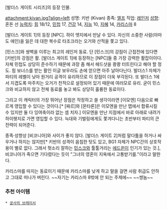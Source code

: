 [발더스 게이트 시리즈]의 등장 인물.

attachment:kivan.jpg?align=left 성명: 키반 (Kivan)
종족: [[엘프]]
직업: [[레인저(던전 앤 드래곤 시리즈)|레인저]]
[[성향]]: 혼돈 선
[[던전 앤 드래곤 시리즈/능력치|능력치]]: [[스트렝스|힘]] 18/12, [[덱스테리티|민첩]] 17, [[컨스티튜션|건강]] 14, [[인텔리전스|지능]] 10, [[위즈덤|지혜]] 14, [[카리스마]] 8

[발더스 게이트 1]의 등장 [NPC]. 하이 엣지에서 만날 수 있다. 자신의 소중한 사람(아마도 애인)을 잃은 데 대한 복수로 타조크라는 오거와 산적을 쫓고 있다.

[민스크]와 쌍벽을 이루는 최고의 레인저 동료. 단 [민스크]의 강점이 근접전에 있다면 [키반]의 강점은 활. [발더스 게이트 1]에 등장하는 [NPC]들 중 가장 강력한 활잡이이다. 자체 민첩도 상당히 준수하기 때문에 과장 좀 해서 헤드샷을 쾅쾅 터트린다고 해야 할 정도. 힘 보너스를 받는 활인 이글 보우라도 손에 얻으면 아주 날아다닌다. 발더스1 자체가 파티의 레벨이 낮아 원거리 공격이 유리하므로 이 장점이 더욱 부각된다. 또 발더스 1에서 지겹도록 마주치는 오거가 천적으로 설정되어 있기 때문에 여러모로 유리. 굳이 민스크와 비교하지 않고 전체 동료를 놓고 봐도 상당히 훌륭한 동료이다.

그리고 이 캐릭터의 가장 뛰어난 장점은 작정하고 쓸 생각이라면 [이모엔] 다음으로 빠르게 영입할 수 있다는 것이다.[* [짜르]와 [몬타론]은 이모엔을 만난 맵에서 합류시킬 수 있지만 둘 다 잉여축이라 없는 셈 치자.] 이모엔을 만난 지점에서 바로 아래로 내려가 하이헷지로 가면 영입할 수 있다. 늑대와 기벌링에게도 쫓겨다니는 초반부터 파티의 큰 전력이 되어준다.

종족·성향상 [비코니아]와 사이가 좋지 않다. [발더스 게이트 2]처럼 말다툼을 하거나 싸우거나 하지는 않지만[* 키반의 성격이 음침한 탓도 있고, BG1 자체가 NPC간의 상호작용이 별로 없다. 그래서 헛소리 잘하는 [[민스크]]와 툴툴거리는 [[에드윈]]이 인기가 있는 것.], 비코니아가 죽으면 기다렸다는 듯이 "그녀의 영혼이 지옥에서 고통받기를."이라고 말한다.

카리스마를 따지는 동료이기 때문에 카리스마를 낮게 하고 말을 걸면 사람 취급도 안하고 그대로 떠나가 버린다. ~~자기는 카리스마 8밖에 안 되는 주제에~~ ~~썅놈~~

=== 추천 아이템 ===
 * [[궁사의 브레이서]]

